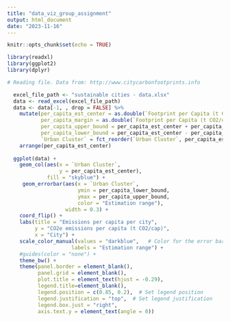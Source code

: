 ```yaml
---
title: "data_viz_group_assignment"
output: html_document
date: "2023-11-16"
---
```


```r
knitr::opts_chunk$set(echo = TRUE)

library(readxl)
library(ggplot2)
library(dplyr)
```

```r
# Reading file. Data from: http://www.citycarbonfootprints.info

  excel_file_path <- "sustainable cities - data.xlsx"
  data <- read_excel(excel_file_path)
  data <- data[-1, , drop = FALSE] %>%
    mutate(per_capita_est_center = as.double(`Footprint per Capita (t CO2/cap) - estimation center`),
           per_capita_margin = as.double(`Footprint per Capita (t CO2/cap) - margin`),
           per_capita_upper_bound = per_capita_est_center + per_capita_margin,
           per_capita_lower_bound = per_capita_est_center - per_capita_margin,
           `Urban Cluster` = fct_reorder(`Urban Cluster`, per_capita_est_center)) %>% 
    arrange(per_capita_est_center)
  
  ggplot(data) +
    geom_col(aes(x = `Urban Cluster`,
                 y = per_capita_est_center), 
             fill = "skyblue") +
     geom_errorbar(aes(x = `Urban Cluster`,
                       ymin = per_capita_lower_bound,
                       ymax = per_capita_upper_bound,
                       color = "Estimation range"),
                   width = 0.3) +
    coord_flip() +
    labs(title = "Emissions per capita per city",
         y = "CO2e emissions per capita (t CO2/cap)", 
         x = "City") +
    scale_color_manual(values = "darkblue",   # Color for the error bars
                     labels = "Estimation range") + 
    #guides(color = "none") +
    theme_bw() +
    theme(panel.border = element_blank(),
          panel.grid = element_blank(),
          plot.title = element_text(hjust = -0.29),
          legend.title=element_blank(),
          legend.position = c(0.85, 0.2),  # Set legend position
          legend.justification = "top",  # Set legend justification
          legend.box.just = "right",
          axis.text.y = element_text(angle = 0))


```